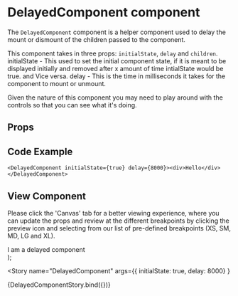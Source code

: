 


<Meta
  title="Newskit Components/Misc/DelayedComponent"
  component={DelayedComponent}
/>

# DelayedComponent component
The `DelayedComponent` component is a helper component used to delay the mount or dismount of the children passed to the component. 

This component takes in three props: `initialState`, `delay` and `children`. 
initialState - This used to set the initial component state, if it is meant to be displayed initially and removed after x amount of time intialState would be true. and Vice versa.
delay - This is the time in milliseconds it takes for the component to mount or unmount. 

Given the nature of this component you may need to play around with the controls so that you can see what it's doing. 



## Props
<Props of={DelayedComponent} />

## Code Example
`<DelayedComponent initialState={true} delay={8000}><div>Hello</div></DelayedComponent>`

## View Component
Please click the 'Canvas' tab for a better viewing experience, where you can update the props and review at the different breakpoints by clicking the preview icon and selecting from our list of pre-defined breakpoints (XS, SM, MD, LG and XL).

  <TCThemeProvider theme={TimesWebLightTheme}>
    <DelayedComponent initialState={initialState} delay={delay}><div style={{ fontSize: '20px', color: 'red'}}>I am a delayed component</div></DelayedComponent>
  </TCThemeProvider>
);

<Story name="DelayedComponent"
  args={{ initialState: true, delay: 8000} }
>
  {DelayedComponentStory.bind({})}
</Story>
